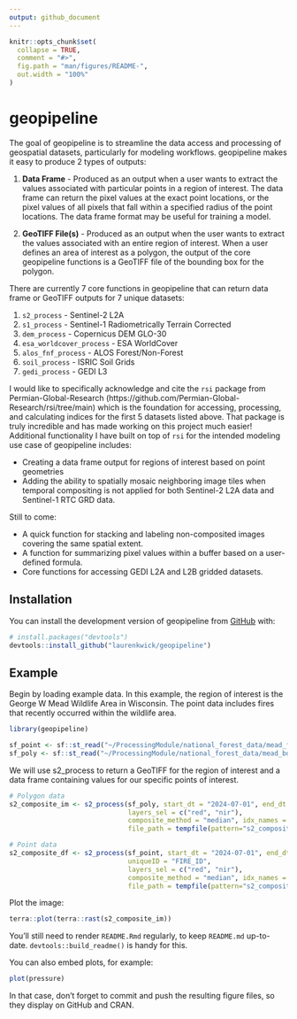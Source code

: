 ```yaml
---
output: github_document
---
```


<!-- README.md is generated from README.Rmd. Please edit that file -->

```r
knitr::opts_chunk$set(
  collapse = TRUE,
  comment = "#>",
  fig.path = "man/figures/README-",
  out.width = "100%"
)
```

# geopipeline

<!-- badges: start -->
<!-- badges: end -->

The goal of geopipeline is to streamline the data access and processing of geospatial datasets,
particularly for modeling workflows. geopipeline makes it easy to produce 2 types of outputs:

1. **Data Frame** - Produced as an output when a user wants to extract the values associated with particular points in a region of interest. The data frame can return the pixel values at the exact point locations, or the pixel values of all pixels that fall within a specified radius of the point locations. The data frame format may be useful for training a model.  

2. **GeoTIFF File(s)** - Produced as an output when the user wants to extract the values associated with an entire region of interest. When a user defines an area of interest as a polygon, the output of the core geopipeline functions is a GeoTIFF file of the bounding box for the polygon.

There are currently 7 core functions in geopipeline that can return data frame or GeoTIFF outputs for 7 unique datasets:

1. `s2_process` - Sentinel-2 L2A
2. `s1_process` - Sentinel-1 Radiometrically Terrain Corrected 
3. `dem_process` - Copernicus DEM GLO-30
4. `esa_worldcover_process` - ESA WorldCover
5. `alos_fnf_process` - ALOS Forest/Non-Forest
6. `soil_process` - ISRIC Soil Grids
7. `gedi_process` - GEDI L3

I would like to specifically acknowledge and cite the `rsi` package from Permian-Global-Research (https://github.com/Permian-Global-Research/rsi/tree/main) which is the foundation for accessing, processing, and calculating indices for the first 5 datasets listed above. That package is truly incredible and has made working on this project much easier! Additional functionality I have built on top of `rsi` for the intended modeling use case of geopipeline includes: 

* Creating a data frame output for regions of interest based on point geometries
* Adding the ability to spatially mosaic neighboring image tiles when temporal compositing is not applied for both Sentinel-2 L2A data and Sentinel-1 RTC GRD data.

Still to come: 

* A quick function for stacking and labeling non-composited images covering the same spatial extent.
* A function for summarizing pixel values within a buffer based on a user-defined formula. 
* Core functions for accessing GEDI L2A and L2B gridded datasets.

## Installation

You can install the development version of geopipeline from [GitHub](https://github.com/) with:

``` r
# install.packages("devtools")
devtools::install_github("laurenkwick/geopipeline")
```

## Example

Begin by loading example data. In this example, the region of interest is the George W Mead Wildlife Area in Wisconsin. The point data includes fires that recently occurred within the wildlife area.

```r
library(geopipeline)

sf_point <- sf::st_read("~/ProcessingModule/national_forest_data/mead_fires.shp")
sf_poly <- sf::st_read("~/ProcessingModule/national_forest_data/mead_boundary.shp", type = 3)
```
We will use s2_process to return a GeoTIFF for the region of interest and a data frame containing values for our specific points of interest. 

```r
# Polygon data
s2_composite_im <- s2_process(sf_poly, start_dt = "2024-07-01", end_dt = "2024-07-31",
                              layers_sel = c("red", "nir"), 
                              composite_method = "median", idx_names = "NDVI", 
                              file_path = tempfile(pattern="s2_composite_im", tmpdir=tempdir()))

# Point data
s2_composite_df <- s2_process(sf_point, start_dt = "2024-07-01", end_dt = "2024-07-31",
                              uniqueID = "FIRE_ID",
                              layers_sel = c("red", "nir"), 
                              composite_method = "median", idx_names = "NDVI",
                              file_path = tempfile(pattern="s2_composite_df", tmpdir=tempdir()))
```
Plot the image: 
```r
terra::plot(terra::rast(s2_composite_im))
```


You'll still need to render `README.Rmd` regularly, to keep `README.md` up-to-date. `devtools::build_readme()` is handy for this.

You can also embed plots, for example:

```r
plot(pressure)
```

In that case, don't forget to commit and push the resulting figure files, so they display on GitHub and CRAN.
